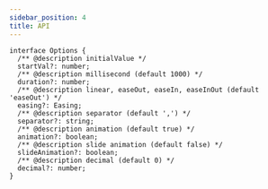 ```yaml
---
sidebar_position: 4
title: API
---
```


```tsx
interface Options {
  /** @description initialValue */
  startVal?: number;
  /** @description millisecond (default 1000) */
  duration?: number;
  /** @description linear, easeOut, easeIn, easeInOut (default 'easeOut') */
  easing?: Easing;
  /** @description separator (default ',') */
  separator?: string;
  /** @description animation (default true) */
  animation?: boolean;
  /** @description slide animation (default false) */
  slideAnimation?: boolean;
  /** @description decimal (default 0) */
  decimal?: number;
}
```